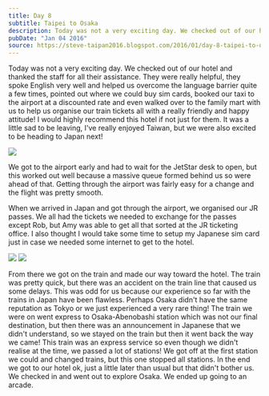 ```yaml
---
title: Day 8
subtitle: Taipei to Osaka
description: Today was not a very exciting day. We checked out of our hotel and thanked the staff for all their assistance. They were really helpful, th...
pubDate: "Jan 04 2016"
source: https://steve-taipan2016.blogspot.com/2016/01/day-8-taipei-to-osaka.html
---
```



Today was not a very exciting day. We checked out of our hotel and thanked the staff for all their assistance. They were really helpful, they spoke English very well and helped us overcome the language barrier quite a few times, pointed out where we could buy sim cards, booked our taxi to the airport at a discounted rate and even walked over to the family mart with us to help us organise our train tickets all with a really friendly and happy attitude! I would highly recommend this hotel if not just for them. It was a little sad to be leaving, I've really enjoyed Taiwan, but we were also excited to be heading to Japan next!

<Img originalAspectRatio src="2015-taiwan-japan/nkuz4qrdt6knxeexnata" />

We got to the airport early and had to wait for the JetStar desk to open, but this worked out well because a massive queue formed behind us so were ahead of that. Getting through the airport was fairly easy for a change and the flight was pretty smooth.

When we arrived in Japan and got through the airport, we organised our JR passes. We all had the tickets we needed to exchange for the passes except Rob, but Amy was able to get all that sorted at the JR ticketing office. I also thought I would take some time to setup my Japanese sim card just in case we needed some internet to get to the hotel.

<Grid>
  <Img src="2015-taiwan-japan/n6gsb55kt9amnvaes0dx" />
  <Img src="2015-taiwan-japan/upodtt3aeqlwrklr2ybb" />
</Grid>

From there we got on the train and made our way toward the hotel. The train was pretty quick, but there was an accident on the train line that caused us some delays. This was odd for us because our experience so far with the trains in Japan have been flawless. Perhaps Osaka didn't have the same reputation as Tokyo or we just experienced a very rare thing! The train we were on went express to Osaka-Abenobashi station which was not our final destination, but then there was an announcement in Japanese that we didn't understand, so we stayed on the train but then it went back the way we came! This train was an express service so even though we didn't realise at the time, we passed a lot of stations! We got off at the first station we could and changed trains, but this one stopped all stations. In the end we got to our hotel ok, just a little later than usual but that didn't bother us. We checked in and went out to explore Osaka. We ended up going to an arcade.
